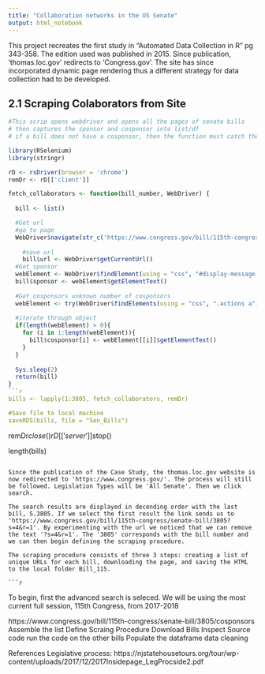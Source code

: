 ---
title: "Collaboration networks in the US Senate"
output: html_notebook
---

This project recreates the first study in "Automated Data Collection in R" pg 343-358. The edition used was published in 2015. Since publication, 'thomas.loc.gov' redirects to 'Congress.gov'. The site has since incorporated dynamic page rendering thus a different strategy for data collection had to be developed.


## 2.1 Scraping Colaborators from Site
```{r setup, include=FALSE}
#This scrip opens webdriver and opens all the pages of senate bills
# then captures the sponsor and cosponsor into list/df
# if a bill does not have a cosponsor, then the function must catch the error and return an na

library(RSelenium)
library(stringr)

rD <- rsDriver(browser = 'chrome')
remDr <- rD[['client']]
```

```{r scraper, eval=FALSE}
fetch_collaborators <- function(bill_number, WebDriver) {
  
  bill <- list()

  #Get url
  #go to page
  WebDriver$navigate(str_c('https://www.congress.gov/bill/115th-congress/senate-bill/', bill_number, '/cosponsors'))
  
    #save url
    bill$url <- WebDriver$getCurrentUrl()
  #Get sponsor
  webElement <- WebDriver$findElement(using = "css", "#display-message a")
  bill$sponsor <- webElement$getElementText()
  
  #Get cosponsors unknown number of cosponsors
  webElement <- try(WebDriver$findElements(using = "css", ".actions a"), )
  
  #iterate through object
  if(length(webElement) > 0){
    for (i in 1:length(webElement)){ 
      bill$cosponsor[i] <- webElement[[i]]$getElementText()
    }
  }
  
  Sys.sleep(2)
  return(bill)
}
```{r execute, eval=FALSE}
bills <- lapply(1:3805, fetch_collaborators, remDr)

#Save file to local machine
saveRDS(bills, file = "Sen_Bills")
```
remDr$close()
rD[['server']]$stop()

length(bills)
```

Since the publication of the Case Study, the thomas.loc.gov website is now redirected to 'https://www.congress.gov/'. The process will still be followed. Legislation Types will be 'All Senate'. Then we click search.

The search results are displayed in decending order with the last bill, S.3805. If we select the first result the link sends us to 'https://www.congress.gov/bill/115th-congress/senate-bill/3805?s=4&r=1'. By experimenting with the url we noticed that we can remove the text '?s=4&r=1'. The '3805' corresponds with the bill number and we can then begin defining the scraping procedure.

The scraping procedure consists of three 3 steps: creating a list of unique URLs for each bill, downloading the page, and saving the HTML to the local folder Bill_115.

```{r download}


```


To begin, first the advanced search is seleced. We will be using the most current full session, 115th Congress, from 2017-2018

https://www.congress.gov/bill/115th-congress/senate-bill/3805/cosponsors
Assemble the list
Define Scraing Procedure
Download Bills
Inspect Source code
run the code on the other bills
Populate the dataframe
data cleaning

References
Legislative process: https://njstatehousetours.org/tour/wp-content/uploads/2017/12/2017Insidepage_LegProcside2.pdf